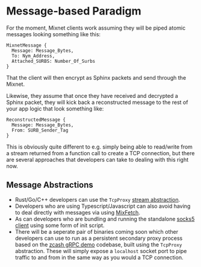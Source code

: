 # Message-based Paradigm

For the moment, Mixnet clients work assuming they will be piped atomic messages looking something like this:

```
MixnetMessage {
  Message: Message_Bytes,
  To: Nym_Address,
  Attached_SURBS: Number_Of_Surbs
}
```

That the client will then encrypt as Sphinx packets and send through the Mixnet.

Likewise, they assume that once they have received and decrypted a Sphinx packet, they will kick back a reconstructed message to the rest of your app logic that look something like:

```
ReconstructedMessage {
  Message: Message_Bytes,
  From: SURB_Sender_Tag
}
```

This is obviously quite different to e.g. simply being able to read/write from a stream returned from a function call to create a TCP connection, but there are several approaches that developers can take to dealing with this right now.

## Message Abstractions
- Rust/Go/C++ developers can use the `TcpProxy` [stream abstraction](../rust/tcpproxy).
- Developers who are using Typescript/Javascript can also avoid having to deal directly with messages via using [MixFetch](../typescript/examples/mix-fetch).
- As can developers who are bundling and running the standalone [socks5 client](../clients/socks5) using some form of init script.
- There will be a seperate pair of binaries coming soon which other developers can use to run as a persistent secondary proxy process based on the [zcash gRPC demo](https://github.com/nymtech/nym-zcash-grpc-demo) codebase, built using the `TcpProxy` abstraction. These will simply expose a `localhost` socket port to pipe traffic to and from in the same way as you would a TCP connection.
